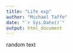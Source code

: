 ```yaml
---
title: "Life exp"
author: "Michael Taffe"
date: "`r Sys.Date()`"
output: html_document
---
```


random text
